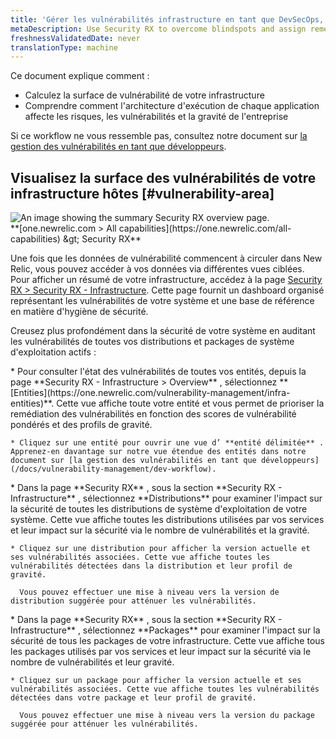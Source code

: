 ```yaml
---
title: 'Gérer les vulnérabilités infrastructure en tant que DevSecOps, plateforme ou équipe de sécurité'
metaDescription: Use Security RX to overcome blindspots and assign remediation to developers as a security team.
freshnessValidatedDate: never
translationType: machine
---
```


Ce document explique comment :

* Calculez la surface de vulnérabilité de votre infrastructure
* Comprendre comment l&apos;architecture d&apos;exécution de chaque application affecte les risques, les vulnérabilités et la gravité de l&apos;entreprise

Si ce workflow ne vous ressemble pas, consultez notre document sur [la gestion des vulnérabilités en tant que développeurs](/docs/vulnerability-management/dev-workflow).

## Visualisez la surface des vulnérabilités de votre infrastructure hôtes [#vulnerability-area]

<img title="Security RX overview" alt="An image showing the summary Security RX overview page." src="/images/security_screenshot-infra.webp" />

<figcaption>
  <DNT>
    **[one.newrelic.com &gt; All capabilities](https://one.newrelic.com/all-capabilities) &amp;gt; Security RX**
  </DNT>
</figcaption>

Une fois que les données de vulnérabilité commencent à circuler dans New Relic, vous pouvez accéder à vos données via différentes vues ciblées. Pour afficher un résumé de votre infrastructure, accédez à la page [Security RX &gt; Security RX - Infrastructure](https://one.newrelic.com/vulnerability-management/infra-summary). Cette page fournit un dashboard organisé représentant les vulnérabilités de votre système et une base de référence en matière d&apos;hygiène de sécurité.

Creusez plus profondément dans la sécurité de votre système en auditant les vulnérabilités de toutes vos distributions et packages de système d&apos;exploitation actifs :

<CollapserGroup>
  <Collapser className="freq-link" id="entity" title="Gérez les vulnérabilités de toutes vos entités">
    * Pour consulter l&apos;état des vulnérabilités de toutes vos entités, depuis la page **Security RX - Infrastructure &gt; Overview** , sélectionnez <DNT>**[Entities](https://one.newrelic.com/vulnerability-management/infra-entities)**</DNT>. Cette vue affiche toute votre entité et vous permet de prioriser la remédiation des vulnérabilités en fonction des scores de vulnérabilité pondérés et des profils de gravité.

    * Cliquez sur une entité pour ouvrir une vue d’ **entité délimitée** . Apprenez-en davantage sur notre vue étendue des entités dans notre document sur [la gestion des vulnérabilités en tant que développeurs](/docs/vulnerability-management/dev-workflow).
  </Collapser>

  <Collapser className="freq-link" id="library" title="gérer les vulnérabilités de toutes vos distributions de systèmes d'exploitation">
    * Dans la page **Security RX** , sous la section **Security RX - Infrastructure** , sélectionnez <DNT>**Distributions**</DNT> pour examiner l&apos;impact sur la sécurité de toutes les distributions de système d&apos;exploitation de votre système. Cette vue affiche toutes les distributions utilisées par vos services et leur impact sur la sécurité via le nombre de vulnérabilités et la gravité.

    * Cliquez sur une distribution pour afficher la version actuelle et ses vulnérabilités associées. Cette vue affiche toutes les vulnérabilités détectées dans la distribution et leur profil de gravité.

      Vous pouvez effectuer une mise à niveau vers la version de distribution suggérée pour atténuer les vulnérabilités.
  </Collapser>

  <Collapser className="freq-link" id="library" title="Gérez les vulnérabilités de tous vos packages">
    * Dans la page **Security RX** , sous la section **Security RX - Infrastructure** , sélectionnez <DNT>**Packages**</DNT> pour examiner l&apos;impact sur la sécurité de tous les packages de votre infrastructure. Cette vue affiche tous les packages utilisés par vos services et leur impact sur la sécurité via le nombre de vulnérabilités et leur gravité.

    * Cliquez sur un package pour afficher la version actuelle et ses vulnérabilités associées. Cette vue affiche toutes les vulnérabilités détectées dans votre package et leur profil de gravité.

      Vous pouvez effectuer une mise à niveau vers la version du package suggérée pour atténuer les vulnérabilités.
  </Collapser>
</CollapserGroup>